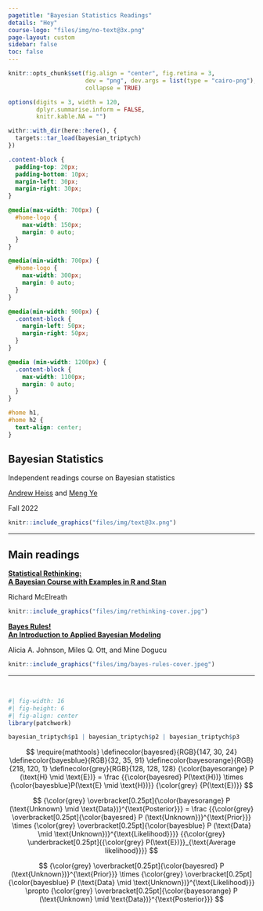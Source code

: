 ```yaml
---
pagetitle: "Bayesian Statistics Readings"
details: "Hey"
course-logo: "files/img/no-text@3x.png"
page-layout: custom
sidebar: false
toc: false
---
```



```r
knitr::opts_chunk$set(fig.align = "center", fig.retina = 3,
                      dev = "png", dev.args = list(type = "cairo-png"),
                      collapse = TRUE)

options(digits = 3, width = 120,
        dplyr.summarise.inform = FALSE,
        knitr.kable.NA = "")
```

```r
withr::with_dir(here::here(), {
  targets::tar_load(bayesian_triptych)
})
```

```css
.content-block {
  padding-top: 20px;
  padding-bottom: 10px;
  margin-left: 30px;
  margin-right: 30px;
}

@media(max-width: 700px) {
  #home-logo {
    max-width: 150px;
    margin: 0 auto;
  }
}

@media(min-width: 700px) {
  #home-logo {
    max-width: 300px;
    margin: 0 auto;
  }
}

@media(min-width: 900px) {
  .content-block {
    margin-left: 50px;
    margin-right: 50px;
  }
}

@media (min-width: 1200px) {
  .content-block {
    max-width: 1100px;
    margin: 0 auto;
  }
}

#home h1,
#home h2 {
  text-align: center;
}
```

::: {#home}

::: {.content-block}

# Bayesian Statistics

::: {.text-center .text-secondary .fs-4}

Independent readings course on Bayesian statistics

[Andrew Heiss](https://www.andrewheiss.com) and [Meng Ye](https://aysps.gsu.edu/phd-student/ye-meng/)

Fall 2022

:::

::: {#home-logo}

```r
knitr::include_graphics("files/img/text@3x.png")
```

:::

---

## Main readings

::: {.grid}

::: {.g-col-6}

::: {.text-center}

[**Statistical Rethinking:<br>A Bayesian Course with Examples in R and Stan**](https://xcelab.net/rm/statistical-rethinking/)

Richard McElreath

:::

<a href="https://xcelab.net/rm/statistical-rethinking/">
```r
knitr::include_graphics("files/img/rethinking-cover.jpg")
```
</a>

:::

::: {.g-col-6}

::: {.text-center}

[**Bayes Rules!<br>An Introduction to Applied Bayesian Modeling**](https://www.bayesrulesbook.com/)

Alicia A. Johnson, Miles Q. Ott, and Mine Dogucu

:::

<a href="https://www.bayesrulesbook.com/">
```r
knitr::include_graphics("files/img/bayes-rules-cover.jpeg")
```
</a>

:::

:::

---

\ 

```r
#| fig-width: 16
#| fig-height: 6
#| fig-align: center
library(patchwork)

bayesian_triptych$p1 | bayesian_triptych$p2 | bayesian_triptych$p3
```

$$
\require{mathtools}
\definecolor{bayesred}{RGB}{147, 30, 24}
\definecolor{bayesblue}{RGB}{32, 35, 91}
\definecolor{bayesorange}{RGB}{218, 120, 1}
\definecolor{grey}{RGB}{128, 128, 128}
{\color{bayesorange} P (\text{H} \mid \text{E})} = \frac
{{\color{bayesred} P(\text{H})} \times 
{\color{bayesblue}P(\text{E} \mid \text{H})}}
{\color{grey} {P(\text{E})}}
$$

$$
{\color{grey} \overbracket[0.25pt]{\color{bayesorange} P (\text{Unknown} \mid \text{Data})}^{\text{Posterior}}} = \frac
{{\color{grey} \overbracket[0.25pt]{\color{bayesred} P (\text{Unknown})}^{\text{Prior}}} \times 
{\color{grey} \overbracket[0.25pt]{\color{bayesblue} P (\text{Data} \mid \text{Unknown})}^{\text{Likelihood}}}}
{{\color{grey} \underbracket[0.25pt]{{\color{grey} P(\text{E})}}_{\text{Average likelihood}}}}
$$

$$
{\color{grey} \overbracket[0.25pt]{\color{bayesred} P (\text{Unknown})}^{\text{Prior}}} \times 
{\color{grey} \overbracket[0.25pt]{\color{bayesblue} P (\text{Data} \mid \text{Unknown})}^{\text{Likelihood}}} \propto
{\color{grey} \overbracket[0.25pt]{\color{bayesorange} P (\text{Unknown} \mid \text{Data})}^{\text{Posterior}}}
$$

:::

:::
